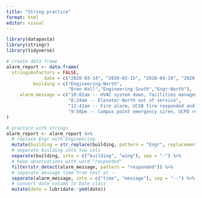 ```yaml
---
title: "String practice"
format: html
editor: visual
---
```

```r
library(datapasta)
library(stringr)
library(tidyverse)

# create data frame
alarm_report <- data.frame(
  stringsAsFactors = FALSE,
              date = c("2020-03-14", "2020-03-15", "2020-04-10", "2020-04-18"),
          building = c("Engineering-North",
                       "Bren Hall","Engineering-South","Engr-North"),
     alarm_message = c("10:02am -- HVAC system down, facilities management alerted",
                       "8:24am -- Elevator North out of service",
                       "12:41am -- Fire alarm, UCSB fire responded and cleared",
                       "9:58pm -- Campus point emergency siren, UCPD responded")
)

```

```r
# practice with strings
alarm_report <- alarm_report %>%
  # replace Engr with Engineering
  mutate(building = str_replace(building, pattern = "Engr", replacement = "Engineering")) %>% 
  # separate building into two cols
  separate(building, into = c("building", "wing"), sep = "-") %>% 
  # keep observations with word "responded"
  filter(str_detect(alarm_message, pattern = "responded")) %>% 
  # separate message time from rest at --
  separate(alarm_message, into = c("time", "message"), sep = "--") %>% 
  # convert date column to Date class
  mutate(date = lubridate::ymd(date))
```


